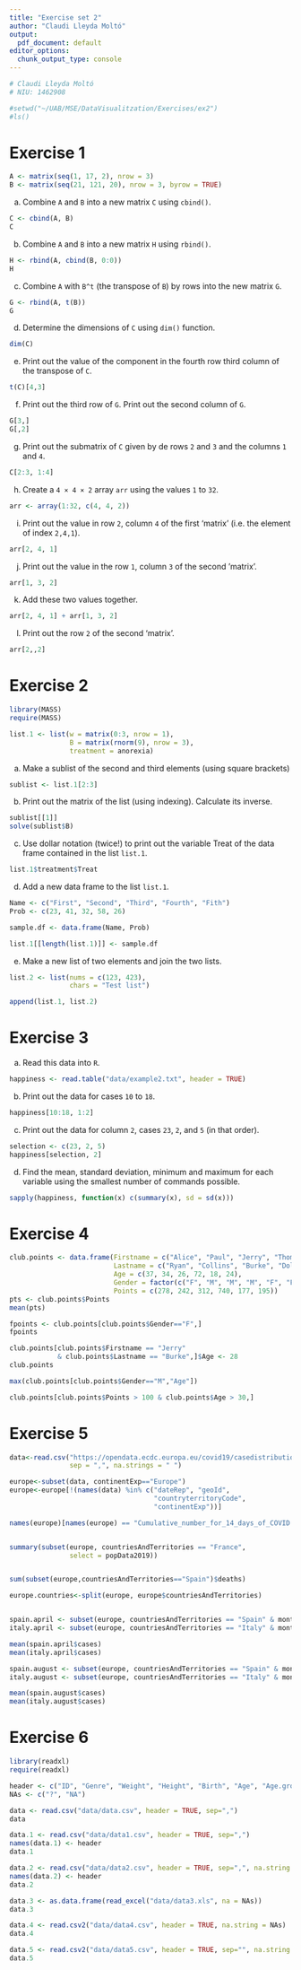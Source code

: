 ```yaml
---
title: "Exercise set 2"
author: "Claudi Lleyda Moltó"
output:
  pdf_document: default
editor_options:
  chunk_output_type: console
---
```

```r
# Claudi Lleyda Moltó
# NIU: 1462908
```

```r
#setwd("~/UAB/MSE/DataVisualitzation/Exercises/ex2")
#ls()
```

Exercise 1
==========

```r
A <- matrix(seq(1, 17, 2), nrow = 3)
B <- matrix(seq(21, 121, 20), nrow = 3, byrow = TRUE)
```

(a) Combine `A` and `B` into a new matrix `C` using `cbind()`.

```r
C <- cbind(A, B)
C
```

(b) Combine `A` and `B` into a new matrix `H` using `rbind()`.

```r
H <- rbind(A, cbind(B, 0:0))
H
```

(c) Combine `A` with `B^t` (the transpose of `B`) by rows into the new matrix `G`.

```r
G <- rbind(A, t(B))
G
```

(d) Determine the dimensions of `C` using `dim()` function.

```r
dim(C)
```

(e) Print out the value of the component in the fourth row third column of the transpose of `C`.

```r
t(C)[4,3]
```


(f) Print out the third row of `G`. Print out the second column of `G`.

```r
G[3,]
G[,2]
```


(g) Print out the submatrix of `C` given by de rows `2` and `3` and the columns `1` and `4`.

```r
C[2:3, 1:4]
```


(h) Create a `4 × 4 × 2` array `arr` using the values `1` to `32`.

```r
arr <- array(1:32, c(4, 4, 2))
```


(i) Print out the value in row `2`, column `4` of the first ‘matrix’ (i.e. the element of index `2,4,1`).

```r
arr[2, 4, 1]
```

(j) Print out the value in the row `1`, column `3` of the second ’matrix’.

```r
arr[1, 3, 2]
```

(k) Add these two values together.

```r
arr[2, 4, 1] + arr[1, 3, 2]
```


(l) Print out the row `2` of the second ‘matrix’.

```r
arr[2,,2]
```

Exercise 2
==========

```r
library(MASS)
require(MASS)

list.1 <- list(w = matrix(0:3, nrow = 1),
               B = matrix(rnorm(9), nrow = 3),
               treatment = anorexia)
```

(a) Make a sublist of the second and third elements (using square brackets)

```r
sublist <- list.1[2:3]
```

(b) Print out the matrix of the list (using indexing). Calculate its inverse.

```r
sublist[[1]]
solve(sublist$B)
```

(c) Use dollar notation (twice!) to print out the variable Treat of the data frame contained in the list
`list.1`.

```r
list.1$treatment$Treat
```

(d) Add a new data frame to the list `list.1`.

```r
Name <- c("First", "Second", "Third", "Fourth", "Fith")
Prob <- c(23, 41, 32, 58, 26)

sample.df <- data.frame(Name, Prob)

list.1[[length(list.1)]] <- sample.df
```

(e) Make a new list of two elements and join the two lists.

```r
list.2 <- list(nums = c(123, 423),
               chars = "Test list")

append(list.1, list.2)
```

Exercise 3
==========

(a) Read this data into `R`.

```r
happiness <- read.table("data/example2.txt", header = TRUE)
```

(b) Print out the data for cases `10` to `18`.

```r
happiness[10:18, 1:2]
```

(c) Print out the data for column `2`, cases `23`, `2`, and `5` (in that order).

```r
selection <- c(23, 2, 5)
happiness[selection, 2]
```

(d) Find the mean, standard deviation, minimum and maximum for each variable using the smallest number of commands possible.

```r
sapply(happiness, function(x) c(summary(x), sd = sd(x)))
```

Exercise 4
==========

```r
club.points <- data.frame(Firstname = c("Alice", "Paul", "Jerry", "Thomas", "Marguerite", "Linda"),
                          Lastname = c("Ryan", "Collins", "Burke", "Dolan", "Black", "McGrath"),
                          Age = c(37, 34, 26, 72, 18, 24),
                          Gender = factor(c("F", "M", "M", "M", "F", "F")),
                          Points = c(278, 242, 312, 740, 177, 195))
pts <- club.points$Points
mean(pts)

fpoints <- club.points[club.points$Gender=="F",]
fpoints

club.points[club.points$Firstname == "Jerry"
            & club.points$Lastname == "Burke",]$Age <- 28
club.points

max(club.points[club.points$Gender=="M","Age"])

club.points[club.points$Points > 100 & club.points$Age > 30,]
```

Exercise 5
==========

```r
data<-read.csv("https://opendata.ecdc.europa.eu/covid19/casedistribution/csv",
               sep = ",", na.strings = " ")

europe<-subset(data, continentExp=="Europe")
europe<-europe[!(names(data) %in% c("dateRep", "geoId",
                                    "countryterritoryCode",
                                    "continentExp"))]

names(europe)[names(europe) == "Cumulative_number_for_14_days_of_COVID.19_cases_per_100000"] <- "CumFor14DaysPer100th"


summary(subset(europe, countriesAndTerritories == "France",
               select = popData2019))


sum(subset(europe,countriesAndTerritories=="Spain")$deaths)

europe.countries<-split(europe, europe$countriesAndTerritories)


spain.april <- subset(europe, countriesAndTerritories == "Spain" & month == "4")
italy.april <- subset(europe, countriesAndTerritories == "Italy" & month == "4")

mean(spain.april$cases)
mean(italy.april$cases)

spain.august <- subset(europe, countriesAndTerritories == "Spain" & month == "8")
italy.august <- subset(europe, countriesAndTerritories == "Italy" & month == "8")

mean(spain.august$cases)
mean(italy.august$cases)
```

Exercise 6
==========

```r
library(readxl)
require(readxl)

header <- c("ID", "Genre", "Weight", "Height", "Birth", "Age", "Age.group")
NAs <- c("?", "NA")

data <- read.csv("data/data.csv", header = TRUE, sep=",")
data

data.1 <- read.csv("data/data1.csv", header = TRUE, sep=",")
names(data.1) <- header
data.1

data.2 <- read.csv("data/data2.csv", header = TRUE, sep=",", na.string = NAs)
names(data.2) <- header
data.2

data.3 <- as.data.frame(read_excel("data/data3.xls", na = NAs))
data.3

data.4 <- read.csv2("data/data4.csv", header = TRUE, na.string = NAs)
data.4

data.5 <- read.csv2("data/data5.csv", header = TRUE, sep="", na.string = NAs)
data.5
```
